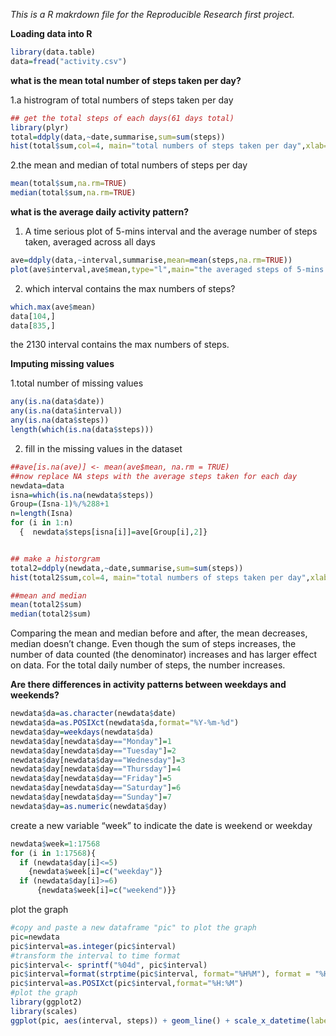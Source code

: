_This is a R makrdown file for the Reproducible Research first project._


**Loading data into R**
```r
library(data.table)
data=fread("activity.csv")
```

**what is the mean total number of steps taken per day?**

1.a histrogram of total numbers of steps taken per day

```r
## get the total steps of each days(61 days total)
library(plyr)
total=ddply(data,~date,summarise,sum=sum(steps))
hist(total$sum,col=4, main="total numbers of steps taken per day",xlab="total steps per day")
```

2.the mean and median of total numbers of steps per day

```r
mean(total$sum,na.rm=TRUE)
median(total$sum,na.rm=TRUE)
```


**what is the average daily activity pattern?**

1. A time serious plot of 5-mins interval and the average number of steps taken, averaged across all days
```r
ave=ddply(data,~interval,summarise,mean=mean(steps,na.rm=TRUE))
plot(ave$interval,ave$mean,type="l",main="the averaged steps of 5-mins interval",xlab="interval",ylab="averaged steps")
```

2. which interval contains the max numbers of steps?
```r
which.max(ave$mean)
data[104,]
data[835,]
```
the 2130 interval contains the max numbers of steps.

**Imputing missing values**

1.total number of missing values

```r
any(is.na(data$date))
any(is.na(data$interval))
any(is.na(data$steps))
length(which(is.na(data$steps)))
```

2. fill in the missing values in the dataset
```r

##ave[is.na(ave)] <- mean(ave$mean, na.rm = TRUE)
##now replace NA steps with the average steps taken for each day
newdata=data
isna=which(is.na(newdata$steps))
Group=(Isna-1)%/%288+1
n=length(Isna)
for (i in 1:n)
  {  newdata$steps[isna[i]]=ave[Group[i],2]}


## make a historgram
total2=ddply(newdata,~date,summarise,sum=sum(steps))
hist(total2$sum,col=4, main="total numbers of steps taken per day",xlab="total steps per day")

##mean and median
mean(total2$sum)
median(total2$sum)
```

Comparing the mean and median before and after, the mean decreases, median doesn't change. Even though the sum of steps increases, the number of data counted (the denominator) increases and has larger effect on data. For the total daily number of steps, the number increases.

**Are there differences in activity patterns between weekdays and weekends?**
```r
newdata$da=as.character(newdata$date)
newdata$da=as.POSIXct(newdata$da,format="%Y-%m-%d")
newdata$day=weekdays(newdata$da)
newdata$day[newdata$day=="Monday"]=1
newdata$day[newdata$day=="Tuesday"]=2
newdata$day[newdata$day=="Wednesday"]=3
newdata$day[newdata$day=="Thursday"]=4
newdata$day[newdata$day=="Friday"]=5
newdata$day[newdata$day=="Saturday"]=6
newdata$day[newdata$day=="Sunday"]=7
newdata$day=as.numeric(newdata$day)
```

create a new variable "week" to indicate the date is weekend or weekday
```r
newdata$week=1:17568
for (i in 1:17568){
  if (newdata$day[i]<=5)
    {newdata$week[i]=c("weekday")}
  if (newdata$day[i]>=6)
      {newdata$week[i]=c("weekend")}}
```

plot the graph
```r
#copy and paste a new dataframe "pic" to plot the graph
pic=newdata
pic$interval=as.integer(pic$interval)
#transform the interval to time format 
pic$interval<- sprintf("%04d", pic$interval)
pic$interval=format(strptime(pic$interval, format="%H%M"), format = "%H:%M")
pic$interval=as.POSIXct(pic$interval,format="%H:%M")
#plot the graph
library(ggplot2)
library(scales)
ggplot(pic, aes(interval, steps)) + geom_line() + scale_x_datetime(labels = date_format("%H:%M")) + xlab("interval") + ylab("steps") +facet_grid(week~.)
```

